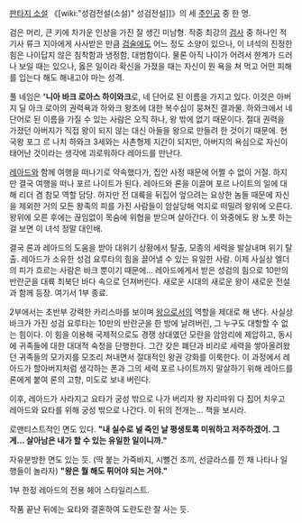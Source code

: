 [[판타지 소설]] 《[wiki:"성검전설(소설)" 성검전설]]》의 세 [[주인공]] 중 한 명.

검은 머리, 큰 키에 차가운 인상을 가진 잘 생긴 미남형. 작중 최강의 [[검사]] 중 하나인 적기사 류크 지아에게 사사받은 만큼 [[검술]]에도 어느 정도 소양이 있으나, 이 녀석의 진정한 힘은 나이답지 않은 침착함과 냉정함, 대범함이다. 물론 아직 나이가 어려서 한계가 드러나 보일 때는 있으나, 옳은 일이라 확신을 가졌을 때는 자신이 뭔 욕을 쳐 먹고 어떤 피해를 입는다 해도 해내고야 마는 성격.

풀 네임은 ''''니아 바크 로아스 하이와크'''로, 네 단어로 된 이름을 가지고 있다. 이것은 아버지 딜 아크 로아의 권력욕과 하와크 왕조에 대한 복수심이 뭉쳐진 결과물. 하와크에서 네 단어로 된 이름을 가질 수 있는 사람은 오직 하나, 왕 밖에 없기 때문이다. 절대 권력을 가졌던 아버지가 직접 왕이 되지 않는 대신 아들을 왕으로 만들려 한 것이기 때문에. 현 국왕 포그 르 나치 하와크 3세와는 사촌형제 지간이 되지만, 아버지의 욕심으로 자신이 태어난 것이라는 생각에 괴로워하다 레아드를 만난다.

[[레아드]]와 함께 여행을 떠나기로 약속했다가, 집안 사정 때문에 어쩔 수 없이 거절. 하지만 결국 여행을 떠나 포르 나이트가 된다. 레아드와 론을 이끌며 포르 나이트의 일에 대해 리더 겸 참모 역할 담당. 하지만 전 대륙을 뒤집어 엎으려는 요상한 놈들 때문에 자신을 제외한 거의 모든 왕족의 피를 가진 사람들이 암살당해 억지로 떠밀려 왕위에 오른다. 왕위에 오른 후에는 끊임없이 목숨에 위협을 받으며 살아간다. 이 와중에도 왕 노릇 하는 걸 보면 이 녀석 정말 대인배.

결국 론과 레아드의 도움을 받아 대위기 상황에서 탈출, 모종의 세력을 발살내며 위기 탈출. 레아드가 소유한 성검 요루타의 힘을 끌어낼 수 있는 유일한 사람. 이제 사실상 엘더의 피가 흐르는 사람은 바크 뿐이기 때문에... 레아드에게서 받은 성검의 힘으로 10만의 반란군을 대륙 최북단 바다 속으로 던져버린다. 새로운 시대의 새로운 왕이 새로운 전설과 함께 등장. 여기서 1부 종료.
 
2부에서는 초반부 강력한 카리스마를 보이며 [[왕]]으로서의 역할을 제대로 해 낸다. 사실상 바크가 가진 성검 요루타는 10만의 반란군을 한 방에 날려버린, 그 누구도 대항할 수 없는 힘이다. 이 힘을 이용해 국제적으로도 경쟁 상대였던 모란을 암암리에 제압하고, 동시에 귀족들에 대한 대대적 숙청을 단행한다. 그간 갖은 폐단과 비리로 세력을 쌓아올려왔던 귀족들의 모가지를 모조리 쳐내면서 절대적인 왕권 강화를 이룩한다. 이 과정에서 레아드가 할아버지처럼 생각하는 폰과 그의 세력 포르 나이트까지 말살하기 위해 레아드를 론에게 붙여 론의 고향, 미도로 보내 버린다.

이후, 레아드가 사라지고 요타가 궁성 밖으로 나가 버리자 왕 자리따위 다 집어 치우고 레아드와 요타를 위해 궁성 밖으로 나간다. 이 뒤의 전개는... 책을 보시라.

로맨티스트적인 면도 있다. '''"내 실수로 널 죽인 날 평생토록 미워하고 저주하겠어. 그게... 살아남은 내가 할 수 있는 유일한 일이니까."'''

자유분방한 면도 있는 듯. (딱 붙는 가죽바지, 시뻘건 조끼, 선글라스를 낀 채 나타나 일행들이 놀라자) '''"왕은 뭘 해도 튀어야 되는 거야."'''

1부 한정 레아드의 전용 헤어 스타일리스트.

작품 끝난 뒤에는 요타와 결혼하여 도란도란 잘 사는 듯.
